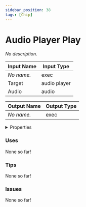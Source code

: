 ```yaml
---
sidebar_position: 38
tags: [Chip]
---
```


# Audio Player Play

*No description.*




<EsbSvg />

| Input Name | Input Type |
|-----------|-----------|
| *No name.* | exec |
| Target | audio player |
| Audio | audio |

| Output Name | Output Type |
|-----------|-----------|
| *No name.* | exec |


<details>
  <summary>Properties</summary>
  <div>
    <div>
    <table>
      <thead>
        <tr>
          <th>Is beta required?</th>
          <th>❌</th>
        </tr>
        <tr>
          <th>Is this chip a trolling risk?</th>
          <th>❌</th>
        </tr>
        <tr>
          <th>Chip UUID</th>
          <th>38f16370-7224-40d0-a551-665bb9fb6f8b</th>
        </tr>
      </thead>
    </table>
    </div>
  </div>
</details>

### Uses

None so far!

### Tips

None so far!

### Issues

None so far!